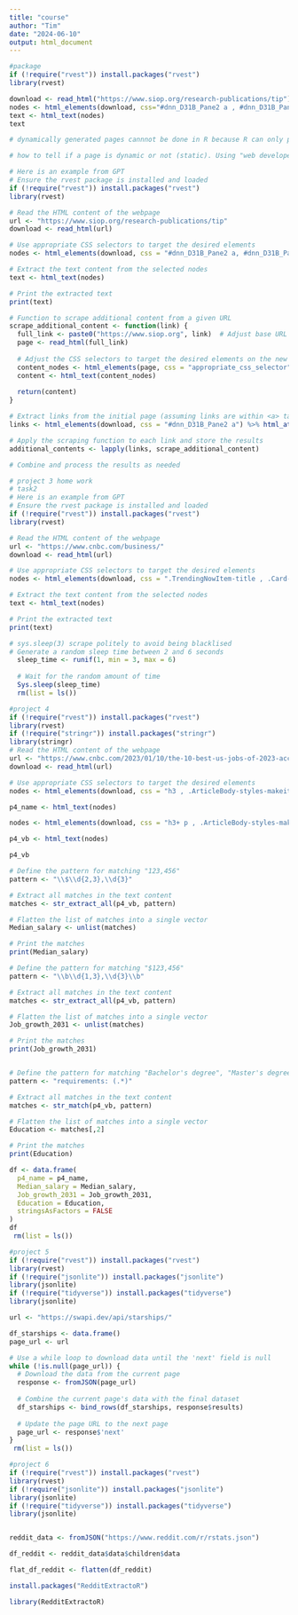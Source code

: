 ```yaml
---
title: "course"
author: "Tim"
date: "2024-06-10"
output: html_document
---
```


```r
#package
if (!require("rvest")) install.packages("rvest")
library(rvest)

download <- read_html("https://www.siop.org/research-publications/tip")
nodes <- html_elements(download, css="#dnn_D31B_Pane2 a , #dnn_D31B_Pane2 span , em")
text <- html_text(nodes)
text

# dynamically generated pages cannnot be done in R because R can only pull once

# how to tell if a page is dynamic or not (static). Using "web developer" extension to disable JavaScript to see if the page to empty
```



```r

# Here is an example from GPT
# Ensure the rvest package is installed and loaded
if (!require("rvest")) install.packages("rvest")
library(rvest)

# Read the HTML content of the webpage
url <- "https://www.siop.org/research-publications/tip"
download <- read_html(url)

# Use appropriate CSS selectors to target the desired elements
nodes <- html_elements(download, css = "#dnn_D31B_Pane2 a, #dnn_D31B_Pane2 span, em")

# Extract the text content from the selected nodes
text <- html_text(nodes)

# Print the extracted text
print(text)

# Function to scrape additional content from a given URL
scrape_additional_content <- function(link) {
  full_link <- paste0("https://www.siop.org", link)  # Adjust base URL as needed
  page <- read_html(full_link)
  
  # Adjust the CSS selectors to target the desired elements on the new page
  content_nodes <- html_elements(page, css = "appropriate_css_selector")
  content <- html_text(content_nodes)
  
  return(content)
}

# Extract links from the initial page (assuming links are within <a> tags)
links <- html_elements(download, css = "#dnn_D31B_Pane2 a") %>% html_attr("href")

# Apply the scraping function to each link and store the results
additional_contents <- lapply(links, scrape_additional_content)

# Combine and process the results as needed


```

```r
# project 3 home work
# task2
# Here is an example from GPT
# Ensure the rvest package is installed and loaded
if (!require("rvest")) install.packages("rvest")
library(rvest)

# Read the HTML content of the webpage
url <- "https://www.cnbc.com/business/"
download <- read_html(url)

# Use appropriate CSS selectors to target the desired elements
nodes <- html_elements(download, css = ".TrendingNowItem-title , .Card-title")

# Extract the text content from the selected nodes
text <- html_text(nodes)

# Print the extracted text
print(text)

# sys.sleep(3) scrape politely to avoid being blacklised
# Generate a random sleep time between 2 and 6 seconds
  sleep_time <- runif(1, min = 3, max = 6)
  
  # Wait for the random amount of time
  Sys.sleep(sleep_time)
  rm(list = ls())
```

```r
#project 4
if (!require("rvest")) install.packages("rvest")
library(rvest)
if (!require("stringr")) install.packages("stringr")
library(stringr)
# Read the HTML content of the webpage
url <- "https://www.cnbc.com/2023/01/10/the-10-best-us-jobs-of-2023-according-to-new-research.html"
download <- read_html(url)

# Use appropriate CSS selectors to target the desired elements
nodes <- html_elements(download, css = "h3 , .ArticleBody-styles-makeit-subtitle--JP3GH")

p4_name <- html_text(nodes)

nodes <- html_elements(download, css = "h3+ p , .ArticleBody-styles-makeit-subtitle--JP3GH+ .group p:nth-child(1)")

p4_vb <- html_text(nodes)

p4_vb

# Define the pattern for matching "123,456"
pattern <- "\\$\\d{2,3},\\d{3}"

# Extract all matches in the text content
matches <- str_extract_all(p4_vb, pattern)

# Flatten the list of matches into a single vector
Median_salary <- unlist(matches)

# Print the matches
print(Median_salary)

# Define the pattern for matching "$123,456"
pattern <- "\\b\\d{1,3},\\d{3}\\b"

# Extract all matches in the text content
matches <- str_extract_all(p4_vb, pattern)

# Flatten the list of matches into a single vector
Job_growth_2031 <- unlist(matches)

# Print the matches
print(Job_growth_2031)


# Define the pattern for matching "Bachelor's degree", "Master's degree", and "Doctorate degree"
pattern <- "requirements: (.*)"

# Extract all matches in the text content
matches <- str_match(p4_vb, pattern)

# Flatten the list of matches into a single vector
Education <- matches[,2]

# Print the matches
print(Education)

df <- data.frame(
  p4_name = p4_name,
  Median_salary = Median_salary,
  Job_growth_2031 = Job_growth_2031,
  Education = Education,
  stringsAsFactors = FALSE
)
df
 rm(list = ls())
```

```r
#project 5
if (!require("rvest")) install.packages("rvest")
library(rvest)
if (!require("jsonlite")) install.packages("jsonlite")
library(jsonlite)
if (!require("tidyverse")) install.packages("tidyverse")
library(jsonlite)

url <- "https://swapi.dev/api/starships/"

df_starships <- data.frame()
page_url <- url

# Use a while loop to download data until the 'next' field is null
while (!is.null(page_url)) {
  # Download the data from the current page
  response <- fromJSON(page_url)
  
  # Combine the current page's data with the final dataset
  df_starships <- bind_rows(df_starships, response$results)
  
  # Update the page URL to the next page
  page_url <- response$'next'
}
 rm(list = ls())
```

```r
#project 6
if (!require("rvest")) install.packages("rvest")
library(rvest)
if (!require("jsonlite")) install.packages("jsonlite")
library(jsonlite)
if (!require("tidyverse")) install.packages("tidyverse")
library(jsonlite)


reddit_data <- fromJSON("https://www.reddit.com/r/rstats.json")

df_reddit <- reddit_data$data$children$data

flat_df_reddit <- flatten(df_reddit)

install.packages("RedditExtractoR")

library(RedditExtractoR)

```